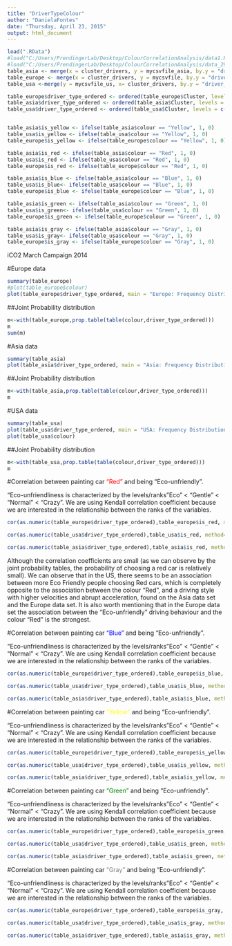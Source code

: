 ```yaml
---
title: "DriverTypeColour"
author: "DanielaFontes"
date: "Thursday, April 23, 2015"
output: html_document
---
```

```r
load(".RData")
#load("C:/Users/PrendingerLab/Desktop/ColourCorrelationAnalysis/data1.RData")
#load("C:/Users/PrendingerLab/Desktop/ColourCorrelationAnalysis/data_29_4.RData")
table_asia <- merge(x = cluster_drivers, y = mycsvfile_asia, by.y = "driver_id",by.x = "DriverID")
table_europe <- merge(x = cluster_drivers, y = mycsvfile, by.y = "driver_id",by.x = "DriverID")
table_usa <-merge(y = mycsvfile_us, x= cluster_drivers, by.y = "driver_id",by.x = "DriverID")

```

```r
table_europe$driver_type_ordered <- ordered(table_europe$Cluster, levels = c(1, 4, 2, 3))
table_asia$driver_type_ordered <- ordered(table_asia$Cluster, levels = c(1, 4, 2, 3))
table_usa$driver_type_ordered <- ordered(table_usa$Cluster, levels = c(1, 4, 2, 3))


table_asia$is_yellow <- ifelse(table_asia$colour == "Yellow", 1, 0)
table_usa$is_yellow <- ifelse(table_usa$colour == "Yellow", 1, 0)
table_europe$is_yellow <- ifelse(table_europe$colour == "Yellow", 1, 0)

table_asia$is_red <- ifelse(table_asia$colour == "Red", 1, 0)
table_usa$is_red <- ifelse(table_usa$colour == "Red", 1, 0)
table_europe$is_red <- ifelse(table_europe$colour == "Red", 1, 0)

table_asia$is_blue <- ifelse(table_asia$colour == "Blue", 1, 0)
table_usa$is_blue<- ifelse(table_usa$colour == "Blue", 1, 0)
table_europe$is_blue <- ifelse(table_europe$colour == "Blue", 1, 0)

table_asia$is_green <- ifelse(table_asia$colour == "Green", 1, 0)
table_usa$is_green<- ifelse(table_usa$colour == "Green", 1, 0)
table_europe$is_green <- ifelse(table_europe$colour == "Green", 1, 0)

table_asia$is_gray <- ifelse(table_asia$colour == "Gray", 1, 0)
table_usa$is_gray<- ifelse(table_usa$colour == "Gray", 1, 0)
table_europe$is_gray <- ifelse(table_europe$colour == "Gray", 1, 0)
```

iCO2 March Campaign 2014



#Europe data

```r
summary(table_europe)
#plot(table_europe$colour)
plot(table_europe$driver_type_ordered, main = "Europe: Frequency Distribution of Driver Types",xlab="Driver Types", ylab="Frequency")
```

##Joint Probability distribution

```r
m<-with(table_europe,prop.table(table(colour,driver_type_ordered)))
m
sum(m)
```

#Asia data

```r
summary(table_asia)
plot(table_asia$driver_type_ordered, main = "Asia: Frequency Distribution of Driver Types",xlab="Driver Types", ylab="Frequency")
```

##Joint Probability distribution

```r
m<-with(table_asia,prop.table(table(colour,driver_type_ordered)))
m

```
#USA data

```r
summary(table_usa)
plot(table_usa$driver_type_ordered, main = "USA: Frequency Distribution of Driver Types",xlab="Driver Types", ylab="Frequency")
plot(table_usa$colour)
```

##Joint Probability distribution

```r
m<-with(table_usa,prop.table(table(colour,driver_type_ordered)))
m

```



#Correlation between painting car <span style="color:red">"Red"</span> and being "Eco-unfriendly".

"Eco-unfriendliness is characterized by the levels/ranks "Eco" < "Gentle" < "Normal" < "Crazy".
We are using Kendall correlation coefficient because we are interested in the relationship between the ranks of the variables.



```r
cor(as.numeric(table_europe$driver_type_ordered),table_europe$is_red, method="kendall")
```
```r
cor(as.numeric(table_usa$driver_type_ordered),table_usa$is_red, method="kendall")
```
```r
cor(as.numeric(table_asia$driver_type_ordered),table_asia$is_red, method="kendall")
```

Although the correlation coefficients are small (as we can observe by the joint probability tables, the probability of choosing a red car is relatively small). We can observe that in the US, there seems to be an association between more Eco Friendly people choosing Red cars, which is completely opposite to the association between the colour “Red”, and a driving style with higher velocities and abrupt acceleration, found on the Asia data set and the Europe data set. It is also worth mentioning that in the Europe data set the association between the “Eco-unfriendly” driving behaviour and the colour “Red” is the strongest.

#Correlation between painting car <span style="color:blue">"Blue"</span> and being "Eco-unfriendly".

"Eco-unfriendliness is characterized by the levels/ranks "Eco" < "Gentle" < "Normal" < "Crazy".
We are using Kendall correlation coefficient because we are interested in the relationship between the ranks of the variables.



```r
cor(as.numeric(table_europe$driver_type_ordered),table_europe$is_blue, method="kendall")
```
```r
cor(as.numeric(table_usa$driver_type_ordered),table_usa$is_blue, method="kendall")
```
```r
cor(as.numeric(table_asia$driver_type_ordered),table_asia$is_blue, method="kendall")
```


#Correlation between painting car <span style="color:yellow">"Yellow"</span> and being "Eco-unfriendly".

"Eco-unfriendliness is characterized by the levels/ranks "Eco" < "Gentle" < "Normal" < "Crazy".
We are using Kendall correlation coefficient because we are interested in the relationship between the ranks of the variables.



```r
cor(as.numeric(table_europe$driver_type_ordered),table_europe$is_yellow, method="kendall")
```
```r
cor(as.numeric(table_usa$driver_type_ordered),table_usa$is_yellow, method="kendall")
```
```r
cor(as.numeric(table_asia$driver_type_ordered),table_asia$is_yellow, method="kendall")
```


#Correlation between painting car <span style="color:green">"Green"</span> and being "Eco-unfriendly".

"Eco-unfriendliness is characterized by the levels/ranks "Eco" < "Gentle" < "Normal" < "Crazy".
We are using Kendall correlation coefficient because we are interested in the relationship between the ranks of the variables.



```r
cor(as.numeric(table_europe$driver_type_ordered),table_europe$is_green, method="kendall")
```
```r
cor(as.numeric(table_usa$driver_type_ordered),table_usa$is_green, method="kendall")
```
```r
cor(as.numeric(table_asia$driver_type_ordered),table_asia$is_green, method="kendall")
```

#Correlation between painting car <span style="color:gray">"Gray"</span> and being "Eco-unfriendly".

"Eco-unfriendliness is characterized by the levels/ranks "Eco" < "Gentle" < "Normal" < "Crazy".
We are using Kendall correlation coefficient because we are interested in the relationship between the ranks of the variables.



```r
cor(as.numeric(table_europe$driver_type_ordered),table_europe$is_gray, method="kendall")
```
```r
cor(as.numeric(table_usa$driver_type_ordered),table_usa$is_gray, method="kendall")
```
```r
cor(as.numeric(table_asia$driver_type_ordered),table_asia$is_gray, method="kendall")
```